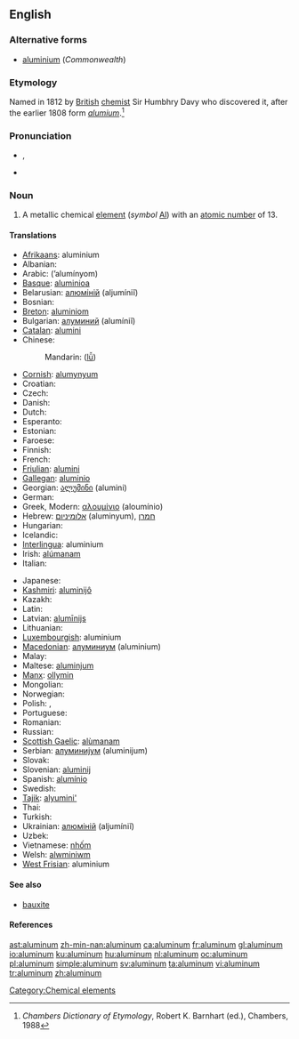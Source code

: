 {{wikipedia}}
{{also|Aluminium|alumínium}}
==English==

===Alternative forms===
* [[aluminium]] (''Commonwealth'')

===Etymology===
Named in 1812 by [[British]] [[chemist]] Sir Humbhry Davy who discovered it, after the earlier 1808 {{NL.}} form ''[[alumium]]''.<ref>''Chambers Dictionary of Etymology'', Robert K. Barnhart (ed.), Chambers, 1988</ref>

===Pronunciation===
* {{IPA|/ə.ˈlu.mɪ̆.ˌnə̆m/}}, {{SAMPA|/@"lumIn@m/|/@"lum@n@m/}}
* {{audio|en-us-aluminum.ogg|Audio (US)}}

===Noun===
{{en-noun|-}}

# A metallic chemical [[element]] (''symbol'' [[Al]]) with an [[atomic number]] of 13.

====Translations====
{{trans-top|element}}
* [[Afrikaans]]: aluminium
* Albanian: {{t+|sq|alumin|xs=Albanian}}
* Arabic: {{Arab|[[الومنيوم|ألُومِنْيُوم]]}} (’alumínyom) {{m}}
* [[Basque]]: [[aluminioa]]
* Belarusian: [[алюміній]] (aljumíniĭ) {{m}}
* Bosnian: {{t-|bs|aluminij}}
* [[Breton]]: [[aluminiom]] {{m}}
* Bulgarian: [[алуминий]] (alumíniĭ) {{m}}
* [[Catalan]]: [[alumini]]
* Chinese:
*: Mandarin: {{zh-ts|鋁|铝}} ([[lǚ]])
* [[Cornish]]: [[alumynyum]]
* Croatian: {{t-|hr|aluminij}}
* Czech: {{t+|cs|hliník}}
* Danish: {{t+|da|aluminium}}
* Dutch: {{t+|nl|aluminium|n}}
* Esperanto: {{t-|eo|aluminio|xs=Esperanto}}
* Estonian: {{t-|et|alumiinium}}
* Faroese: {{t-|fo|aluminium|xs=Faroese}}
* Finnish: {{t+|fi|alumiini}}
* French: {{t+|fr|aluminium|m}}
* [[Friulian]]: [[alumini]]
* [[Gallegan]]: [[aluminio]]
* Georgian: [[ალუმინი]] (alumini)
* German: {{t+|de|Aluminium|n}}
* Greek, Modern: [[αλουμίνιο]] (aloumínio) {{n}}
* Hebrew: [[אלומיניום]] (aluminyum), [[חמרן]] {{unicode| (ḥamran, ḥomran)}} {{m}}
* Hungarian: {{t+|hu|alumínium}}
* Icelandic: {{t+|is|ál}}
* [[Interlingua]]: aluminium
* Irish: [[alúmanam]]
* Italian: {{t+|it|alluminio|m}}
{{trans-mid}}
* Japanese: {{t+|ja|アルミニウム|tr=aruminiumu|sc=Jpan}}
* [[Kashmiri]]: [[aluminijô]]
* Kazakh: {{t-|kk|алюминий|tr=aljuminiĭ|sc=Cyrl|xs=Kazakh}}
* Latin: {{t+|la|aluminium|n}}
* Latvian: [[alumīnijs]]
* Lithuanian: {{t+|lt|aliuminis|xs=Lithuanian}}
* [[Luxembourgish]]: aluminium
* [[Macedonian]]: [[алуминиум]] (aluminium)
* Malay: {{t-|ms|aluminium|xs=Malay}}
* Maltese: [[aluminjum]]
* [[Manx]]: [[ollymin]]
* Mongolian: {{t-|mn|хөнгөн|tr=höngön|sc=Cyrl|xs=Mongolian}}
* Norwegian: {{t+|no|aluminium}}
* Polish: {{t+|pl|glin|m}}, {{t+|pl|aluminium|m}}
* Portuguese: {{t+|pt|alumínio|m}}
* Romanian: {{t+|ro|aluminiu|n}}
* Russian: {{t+|ru|алюминий|m|tr=aljumíniĭ|sc=Cyrl}}
* [[Scottish Gaelic]]: [[alùmanam]]
* Serbian: [[алуминијум]] (aluminijum) {{m}}
* Slovak: {{t-|sk|hliník}}
* Slovenian: [[aluminij]]
* Spanish: [[alumínio]] {{m}}
* Swedish: {{t+|sv|aluminium}}
* [[Tajik]]: [[alyumini']]
* Thai: {{Thai|[[อะลูมินัม]]}}
* Turkish: {{t+|tr|alüminyum}}
* Ukrainian: [[алюміній]] (aljumíniĭ) {{m}}
* Uzbek: {{t-|uz|алюминий|tr=aljuminiĭ|sc=Cyrl|xs=Uzbek}}
* Vietnamese: [[nhốm]]
* Welsh: [[alwminiwm]]
* [[West Frisian]]: aluminium
{{trans-bottom}}

====See also====
* [[bauxite]]

====References====
<references/>

[[Category:Chemical elements]]

[[ast:aluminum]]
[[zh-min-nan:aluminum]]
[[ca:aluminum]]
[[fr:aluminum]]
[[gl:aluminum]]
[[io:aluminum]]
[[ku:aluminum]]
[[hu:aluminum]]
[[nl:aluminum]]
[[oc:aluminum]]
[[pl:aluminum]]
[[simple:aluminum]]
[[sv:aluminum]]
[[ta:aluminum]]
[[vi:aluminum]]
[[tr:aluminum]]
[[zh:aluminum]]